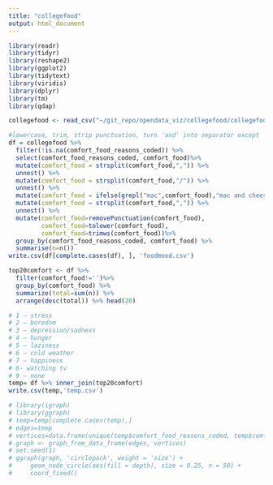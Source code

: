 ```yaml
---
title: "collegefood"
output: html_document
---
```


```r
library(readr)
library(tidyr)
library(reshape2)
library(ggplot2)
library(tidytext)
library(viridis)
library(dplyr)
library(tm)
library(qdap)
```

```r
collegefood <- read_csv("~/git_repo/opendata_viz/collegefood/collegefood.csv")
```

```r
#lowercase, trim, strip punctuation, turn 'and' into separator except 'mac and cheese'
df = collegefood %>% 
  filter(!is.na(comfort_food_reasons_coded)) %>%
  select(comfort_food_reasons_coded, comfort_food)%>%
  mutate(comfort_food = strsplit(comfort_food,",")) %>%
  unnest() %>%
  mutate(comfort_food = strsplit(comfort_food,"/")) %>%
  unnest() %>%
  mutate(comfort_food = ifelse(grepl("mac",comfort_food),"mac and cheese", gsub("and | n ",replacement=", ",comfort_food)))%>%
  mutate(comfort_food = strsplit(comfort_food,",")) %>%
  unnest() %>%
  mutate(comfort_food=removePunctuation(comfort_food),
         comfort_food=tolower(comfort_food),
         comfort_food=trimws(comfort_food))%>%
  group_by(comfort_food_reasons_coded, comfort_food) %>%
  summarise(n=n())
write.csv(df[complete.cases(df), ], 'foodmood.csv')
```

```r
top20comfort <- df %>% 
  filter(comfort_food!='')%>% 
  group_by(comfort_food) %>%
  summarize(total=sum(n)) %>%
  arrange(desc(total)) %>% head(20)
```

```r
# 1 – stress
# 2 – boredom
# 3 – depression/sadness
# 4 – hunger
# 5 – laziness
# 6 – cold weather
# 7 – happiness 
# 8- watching tv
# 9 – none 
temp= df %>% inner_join(top20comfort) 
write.csv(temp,'temp.csv')
```
```r
# library(igraph)
# library(ggraph)
# temp=temp[complete.cases(temp),]
# edges=temp
# vertices=data.frame(unique(temp$comfort_food_reasons_coded, temp$comfort_food))
# graph <- graph_from_data_frame(edges, vertices)
# set.seed(1)
# ggraph(graph, 'circlepack', weight = 'size') + 
#     geom_node_circle(aes(fill = depth), size = 0.25, n = 50) + 
#     coord_fixed()
```



